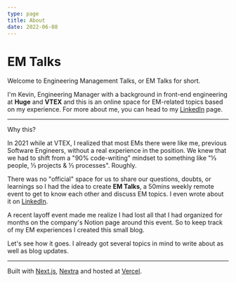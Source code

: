 ```yaml
---
type: page
title: About
date: 2022-06-08
---
```



<Head>
  <title>EM Talks</title>
</Head>

# EM Talks

Welcome to Engineering Management Talks, or EM Talks for short.

I'm Kevin, Engineering Manager with a background in front-end engineering at **Huge** and **VTEX** and this is an online space for EM-related topics based on my experience. For more about me, you can head to my [LinkedIn](https://www.linkedin.com/in/kevinchevallier/) page.

---

Why this?

In 2021 while at VTEX, I realized that most EMs there were like me, previous Software Engineers, without a real experience in the position. We knew that we had to shift from a "90% code-writing" mindset to something like "⅓ people, ⅓ projects & ⅓ processes". Roughly.

There was no "official" space for us to share our questions, doubts, or learnings so I had the idea to create **EM Talks**, a 50mins weekly remote event to get to know each other and discuss EM topics. I even wrote about it on [LinkedIn](https://www.linkedin.com/posts/kevinchevallier_hey-folks-today-i-am-writing-a-small-post-activity-6871123181105680385-LWb3?utm_source=linkedin_share&utm_medium=member_desktop_web).

A recent layoff event made me realize I had lost all that I had organized for months on the company's Notion page around this event. So to keep track of my EM experiences I created this small blog.

Let's see how it goes. I already got several topics in mind to write about as well as blog updates.

---

Built with [Next.js](https://nextjs.org/), [Nextra](https://nextra.vercel.app/) and hosted at [Vercel](https://vercel.com/).
